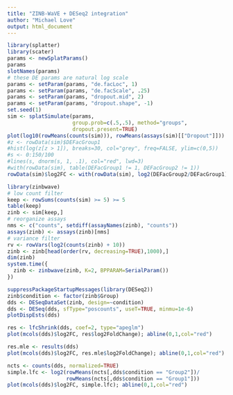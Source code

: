 ```yaml
---
title: "ZINB-WaVE + DESeq2 integration"
author: "Michael Love"
output: html_document
---
```


```r
library(splatter)
library(scater)
params <- newSplatParams()
params
slotNames(params)
# these DE params are natural log scale
params <- setParam(params, "de.facLoc", 1) 
params <- setParam(params, "de.facScale", .25)
params <- setParam(params, "dropout.mid", 2)
params <- setParam(params, "dropout.shape", -1)
set.seed(1)
sim <- splatSimulate(params,
                     group.prob=c(.5,.5), method="groups",
                     dropout.present=TRUE)
plot(log10(rowMeans(counts(sim))), rowMeans(assays(sim)[["Dropout"]]))
#z <- rowData(sim)$DEFacGroup1
#hist(log(z[z > 1]), breaks=30, col="grey", freq=FALSE, ylim=c(0,5))
#s <- 0:150/100
#lines(s, dnorm(s, 1, .1), col="red", lwd=3)
#with(rowData(sim), table(DEFacGroup1 != 1, DEFacGroup2 != 1))
rowData(sim)$log2FC <- with(rowData(sim), log2(DEFacGroup2/DEFacGroup1))
```

```r
library(zinbwave)
# low count filter
keep <- rowSums(counts(sim) >= 5) >= 5
table(keep)
zinb <- sim[keep,]
# reorganize assays
nms <- c("counts", setdiff(assayNames(zinb), "counts"))
assays(zinb) <- assays(zinb)[nms]
# variance filter
rv <- rowVars(log2(counts(zinb) + 10))
zinb <- zinb[head(order(rv, decreasing=TRUE),1000),]
dim(zinb)
system.time({
  zinb <- zinbwave(zinb, K=2, BPPARAM=SerialParam())
})
```

```r
suppressPackageStartupMessages(library(DESeq2))
zinb$condition <- factor(zinb$Group)
dds <- DESeqDataSet(zinb, design=~condition)
dds <- DESeq(dds, sfType="poscounts", useT=TRUE, minmu=1e-6)
plotDispEsts(dds)
```

```r
res <- lfcShrink(dds, coef=2, type="apeglm")
plot(mcols(dds)$log2FC, res$log2FoldChange); abline(0,1,col="red")
```

```r
res.mle <- results(dds)
plot(mcols(dds)$log2FC, res.mle$log2FoldChange); abline(0,1,col="red")
```

```r
ncts <- counts(dds, normalized=TRUE)
simple.lfc <- log2(rowMeans(ncts[,dds$condition == "Group2"])/
                   rowMeans(ncts[,dds$condition == "Group1"]))
plot(mcols(dds)$log2FC, simple.lfc); abline(0,1,col="red")
```
